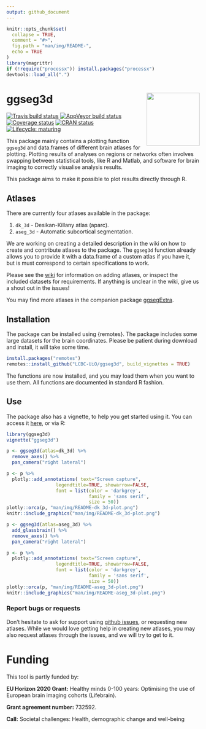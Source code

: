 ```yaml
---
output: github_document
---
```


```r
knitr::opts_chunk$set(
  collapse = TRUE,
  comment = "#>",
  fig.path = "man/img/README-",
  echo = TRUE
)
library(magrittr)
if (!require("processx")) install.packages("processx")
devtools::load_all(".")
```


# ggseg3d <img src='man/figures/logo.png' align="right" height="138.5" /> 
<!-- badges: start -->
[![Travis build status](https://travis-ci.com/LCBC-UiO/ggseg3d.svg?branch=master)](https://travis-ci.com/LCBC-UiO/ggseg3d)
[![AppVeyor build status](https://ci.appveyor.com/api/projects/status/github/LCBC-UiO/ggseg3d?branch=master&svg=true)](https://ci.appveyor.com/project/LCBC-UiO/ggseg3d)
  [![Coverage status](https://codecov.io/gh/LCBC-UiO/ggseg3d/branch/master/graph/badge.svg)](https://codecov.io/gh/LCBC-UiO/ggseg3d)
[![CRAN status](https://www.r-pkg.org/badges/version/ggseg3d)](https://CRAN.R-project.org/package=ggseg3d)
[![Lifecycle: maturing](https://img.shields.io/badge/lifecycle-maturing-blue.svg)](https://www.tidyverse.org/lifecycle/#maturing)
<!-- badges: end -->

This package mainly contains a plotting function `ggseg3d` and data.frames of different brain atlases for plotting.
Plotting results of analyses on regions or networks often involves swapping between statistical tools, like R and Matlab, 
and software for brain imaging to correctly visualise analysis results.

This package aims to make it possible to plot results directly through R. 

## Atlases
There are currently four atlases available in the package:  

1. `dk_3d` - Desikan-Killany atlas (aparc).   
2. `aseg_3d` - Automatic subcortical segmentation.  

We are working on creating a detailed description in the wiki on how to create and contribute atlases to the package.
The `ggseg3d` function already allows you to provide it with a data.frame of a custom atlas if you have it, but is must
correspond to certain specifications to work.

Please see the [wiki](https://github.com/LCBC-UiO/ggseg/wiki/Creating-and-contributing-atlases) for information on adding atlases, or inspect the included datasets for requirements. 
If anything is unclear in the wiki, give us a shout out in the issues!

You may find more atlases in the companion package [ggsegExtra](https://github.com/LCBC-UiO/ggsegExtra).

## Installation
The package can be installed using {remotes}. The package includes some large datasets for the brain coordinates. Please be patient during download and install, it will take some time.

```r
install.packages("remotes")
remotes::install_github("LCBC-UiO/ggseg3d", build_vignettes = TRUE)
```

The functions are now installed, and you may load them when you want to use them.
All functions are documented in standard R fashion.

## Use
The package also has a vignette, to help you get started using it. 
You can access it [here](https://lcbc-uio.github.io/ggseg3d/ggseg3d.html), or via R:

```r
library(ggseg3d)
vignette("ggseg3d")
```

```r
p <- ggseg3d(atlas=dk_3d) %>% 
  remove_axes() %>% 
  pan_camera("right lateral")
```
```r
p <- p %>% 
  plotly::add_annotations( text="Screen capture",
                  legendtitle=TRUE, showarrow=FALSE,
                  font = list(color = 'darkgrey',
                              family = 'sans serif',
                              size = 50)) 
plotly::orca(p, "man/img/README-dk_3d-plot.png")
knitr::include_graphics("man/img/README-dk_3d-plot.png")
```


```r
p <- ggseg3d(atlas=aseg_3d) %>% 
  add_glassbrain() %>% 
  remove_axes() %>% 
  pan_camera("right lateral")
```
```r
p <- p %>% 
  plotly::add_annotations( text="Screen capture",
                  legendtitle=TRUE, showarrow=FALSE,
                  font = list(color = 'darkgrey',
                              family = 'sans serif',
                              size = 50)) 
plotly::orca(p, "man/img/README-aseg_3d-plot.png")
knitr::include_graphics("man/img/README-aseg_3d-plot.png")
```

### Report bugs or requests  
Don't hesitate to ask for support using [github issues](https://github.com/LCBC-UiO/ggseg3d/issues), or requesting new atlases. 
While we would love getting help in creating new atlases, you may also request atlases through the issues, and we will try to get to it. 

# Funding
This tool is partly funded by:  

**EU Horizon 2020 Grant:** Healthy minds 0-100 years: Optimising the use of European brain imaging cohorts (Lifebrain).

**Grant agreement number:** 732592.

**Call:** Societal challenges: Health, demographic change and well-being

